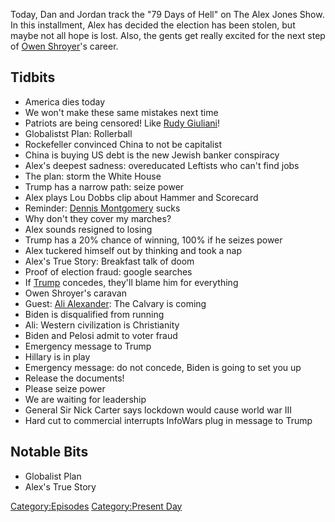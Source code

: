 {{DEFAULTSORT:
    #_EPISODE_0501:November 7-8, 2020
}}{{Episode
    | title             = November 7-8, 2020
    | caption           = Listen to this episode on [https://knowledgefight.libsyn.com/501-november-7-8-2020 Libsyn] [https://open.spotify.com/episode/7rYGju5e5SgierMAxLlktq Spotify], Read the [[Transcript/501: November 7-8, 2020|Unofficial Transcript]], View discussion on [https://reddit.com/js6off Reddit]
    | episodeNumber     = 501
    | length            = 01:52:27
    | airDate           = November 11, 2020
    | coverageStartDate = November 7, 2020
    | coverageEndDate   = November 8, 2020
    | episodeType       = [[:Category:Present Day|Present Day]]
    | appearance        = [[Dennis Montgomery]], [[Owen Shroyer]], [[Ali Alexander]], [[Joe Biden]], [[Nancy Pelosi]], [[General Sir Nick Carter]]
    | oocDrop           = It's cool to watch celebrities dance
    | previousEpisode   = [[500: November 5-6, 2020]]
    | nextEpisode       = [[502: Dan's Cara-Vanity Project Part 1]]
}}

{{Stub}}

Today, Dan and Jordan track the "79 Days of Hell" on The Alex Jones Show. In this installment, Alex has decided the election has been stolen, but maybe not all hope is lost. Also, the gents get really excited for the next step of [[Owen Shroyer]]'s career.

==Tidbits==

*America dies today
*We won't make these same mistakes next time
*Patriots are being censored! Like [[Rudy Giuliani]]!
*Globalistst Plan: Rollerball
*Rockefeller convinced China to not be capitalist
*China is buying US debt is the new Jewish banker conspiracy
*Alex's deepest sadness: overeducated Leftists who can't find jobs
*The plan: storm the White House
*Trump has a narrow path: seize power
*Alex plays Lou Dobbs clip about Hammer and Scorecard
*Reminder: [[Dennis Montgomery]] sucks
*Why don't they cover my marches?
*Alex sounds resigned to losing
*Trump has a 20% chance of winning, 100% if he seizes power
*Alex tuckered himself out by thinking and took a nap
*Alex's True Story: Breakfast talk of doom
*Proof of election fraud: google searches
*If [[Donald Trump|Trump]] concedes, they'll blame him for everything
*Owen Shroyer's caravan
*Guest: [[Ali Alexander]]: The Calvary is coming
*Biden is disqualified from running
*Ali: Western civilization is Christianity
*Biden and Pelosi admit to voter fraud
*Emergency message to Trump
*Hillary is in play
*Emergency message: do not concede, Biden is going to set you up
*Release the documents!
*Please seize power
*We are waiting for leadership
*General Sir Nick Carter says lockdown would cause world war III
*Hard cut to commercial interrupts InfoWars plug in message to Trump

==Notable Bits==

*Globalist Plan
*Alex's True Story

[[Category:Episodes]]
[[Category:Present Day]]
